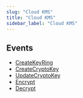 ```yaml
---
slug: "Cloud KMS"
title: "Cloud KMS"
sidebar_label: "Cloud KMS"
---
```


## Events

- [CreateKeyRing](/gcp/threats/cloudkms/rules/createkeyring)
- [CreateCryptoKey](/gcp/threats/cloudkms/rules/createcryptokey)
- [UpdateCryptoKey](/gcp/threats/cloudkms/rules/updatecryptokey)
- [Encrypt](/gcp/threats/cloudkms/rules/encrypt)
- [Decrypt](/gcp/threats/cloudkms/rules/decrypt)
